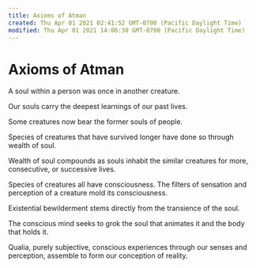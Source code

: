 ```yaml
---
title: Axioms of Atman
created: Thu Apr 01 2021 02:41:52 GMT-0700 (Pacific Daylight Time)
modified: Thu Apr 01 2021 14:06:30 GMT-0700 (Pacific Daylight Time)
---
```


# Axioms of Atman

A soul within a person was once in another creature.

Our souls carry the deepest learnings of our past lives.

Some creatures now bear the former souls of people.

Species of creatures that have survived longer have done so through wealth of soul.

Wealth of soul compounds as souls inhabit the similar creatures for more, consecutive, or successive lives.

Species of creatures all have consciousness. The filters of sensation and perception of a creature mold its consciousness.

Existential bewilderment stems directly from the transience of the soul.

The conscious mind seeks to grok the soul that animates it and the body that holds it.

Qualia, purely subjective, conscious experiences through our senses and perception, assemble to form our conception of reality.
